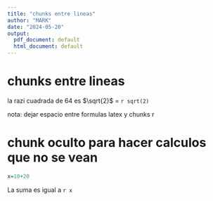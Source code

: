 ```yaml
---
title: "chunks entre lineas"
author: "MARK"
date: "2024-05-20"
output:
  pdf_document: default
  html_document: default
---
```


# chunks entre lineas

la razi cuadrada de 64 es $\sqrt{2}$ = `r sqrt(2)`

nota: dejar espacio entre formulas latex y chunks r


# chunk oculto para hacer calculos que no se vean 

```r

x=10+20

```

La suma es igual a `r x`

